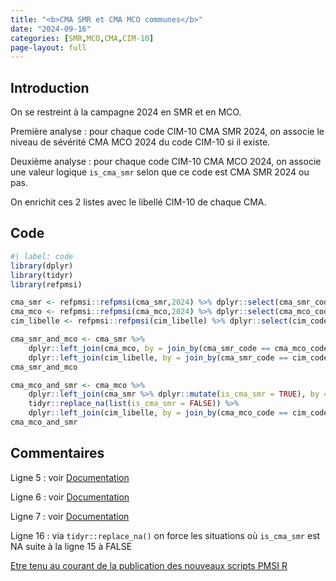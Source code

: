 ```yaml
---
title: "<b>CMA SMR et CMA MCO communes</b>"
date: "2024-09-16"
categories: [SMR,MCO,CMA,CIM-10]
page-layout: full
---
```


## Introduction  

On se restreint à la campagne 2024 en SMR et en MCO.  

Première analyse : pour chaque code CIM-10 CMA SMR 2024, on associe le niveau de sévérité CMA MCO 2024 du code CIM-10 si il existe.  

Deuxième analyse : pour chaque code CIM-10 CMA MCO 2024, on associe une valeur logique `is_cma_smr` selon que ce code est CMA SMR 2024 ou pas.  

On enrichit ces 2 listes avec le libellé CIM-10 de chaque CMA.  

## Code  

```r
#| label: code
library(dplyr)
library(tidyr)
library(refpmsi)

cma_smr <- refpmsi::refpmsi(cma_smr,2024) %>% dplyr::select(cma_smr_code)
cma_mco <- refpmsi::refpmsi(cma_mco,2024) %>% dplyr::select(cma_mco_code,cma_mco_severite)
cim_libelle <- refpmsi::refpmsi(cim_libelle) %>% dplyr::select(cim_code,cim_libelle)

cma_smr_and_mco <- cma_smr %>% 
    dplyr::left_join(cma_mco, by = join_by(cma_smr_code == cma_mco_code)) %>% 
    dplyr::left_join(cim_libelle, by = join_by(cma_smr_code == cim_code))
cma_smr_and_mco

cma_mco_and_smr <- cma_mco %>% 
    dplyr::left_join(cma_smr %>% dplyr::mutate(is_cma_smr = TRUE), by = join_by(cma_mco_code == cma_smr_code)) %>% 
    tidyr::replace_na(list(is_cma_smr = FALSE)) %>% 
    dplyr::left_join(cim_libelle, by = join_by(cma_mco_code == cim_code))
cma_mco_and_smr
```

## Commentaires  

Ligne 5 : voir [Documentation](https://denisgustin.github.io/refpmsi/articles/cim.html#cma-smr){target="_blank"}  

Ligne 6 : voir [Documentation](https://denisgustin.github.io/refpmsi/articles/cim.html#cma-mco){target="_blank"}  

Ligne 7 : voir [Documentation](https://denisgustin.github.io/refpmsi/articles/cim.html#cim-libell%C3%A9){target="_blank"}  

Ligne 16 : via `tidyr::replace_na()` on force les situations où `is_cma_smr` est NA suite à la ligne 15 à FALSE  

[Etre tenu au courant de la publication des nouveaux scripts PMSI R](http://www.lespmsi.com/scripts-pmsi-r/){target="_blank"}  

